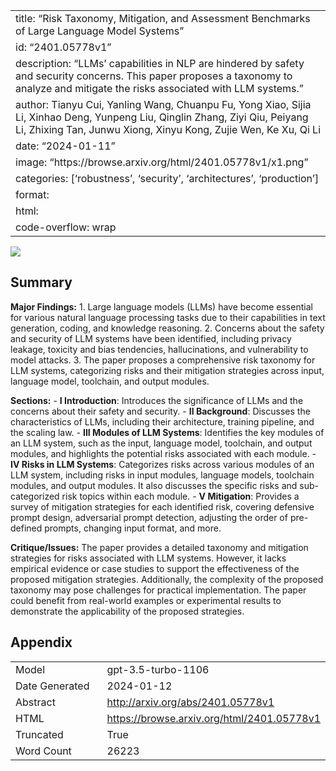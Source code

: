 
---
title: "Risk Taxonomy, Mitigation, and Assessment Benchmarks of Large Language Model Systems"
id: "2401.05778v1"
description: "LLMs' capabilities in NLP are hindered by safety and security concerns. This paper proposes a taxonomy to analyze and mitigate the risks associated with LLM systems."
author: Tianyu Cui, Yanling Wang, Chuanpu Fu, Yong Xiao, Sijia Li, Xinhao Deng, Yunpeng Liu, Qinglin Zhang, Ziyi Qiu, Peiyang Li, Zhixing Tan, Junwu Xiong, Xinyu Kong, Zujie Wen, Ke Xu, Qi Li
date: "2024-01-11"
image: "https://browse.arxiv.org/html/2401.05778v1/x1.png"
categories: ['robustness', 'security', 'architectures', 'production']
format:
  html:
    code-overflow: wrap
---

![](https://browse.arxiv.org/html/2401.05778v1/x1.png)

## Summary

**Major Findings:**
1. Large language models (LLMs) have become essential for various natural language processing tasks due to their capabilities in text generation, coding, and knowledge reasoning.
2. Concerns about the safety and security of LLM systems have been identified, including privacy leakage, toxicity and bias tendencies, hallucinations, and vulnerability to model attacks.
3. The paper proposes a comprehensive risk taxonomy for LLM systems, categorizing risks and their mitigation strategies across input, language model, toolchain, and output modules.

**Sections:**
- **I Introduction**: Introduces the significance of LLMs and the concerns about their safety and security.
- **II Background**: Discusses the characteristics of LLMs, including their architecture, training pipeline, and the scaling law.
- **III Modules of LLM Systems**: Identifies the key modules of an LLM system, such as the input, language model, toolchain, and output modules, and highlights the potential risks associated with each module.
- **IV Risks in LLM Systems**: Categorizes risks across various modules of an LLM system, including risks in input modules, language models, toolchain modules, and output modules. It also discusses the specific risks and sub-categorized risk topics within each module.
- **V Mitigation**: Provides a survey of mitigation strategies for each identified risk, covering defensive prompt design, adversarial prompt detection, adjusting the order of pre-defined prompts, changing input format, and more.

**Critique/Issues:**
The paper provides a detailed taxonomy and mitigation strategies for risks associated with LLM systems. However, it lacks empirical evidence or case studies to support the effectiveness of the proposed mitigation strategies. Additionally, the complexity of the proposed taxonomy may pose challenges for practical implementation. The paper could benefit from real-world examples or experimental results to demonstrate the applicability of the proposed strategies.

## Appendix

|          |          |
|----------|----------|
| Model     | gpt-3.5-turbo-1106       |
| Date Generated     | 2024-01-12       |
| Abstract | [http://arxiv.org/abs/2401.05778v1](http://arxiv.org/abs/2401.05778v1)        |
| HTML     | [https://browse.arxiv.org/html/2401.05778v1](https://browse.arxiv.org/html/2401.05778v1)       |
| Truncated       | True       |
| Word Count       | 26223       |